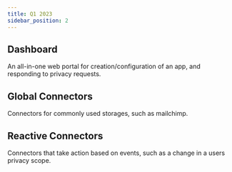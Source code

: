 ```yaml
---
title: Q1 2023
sidebar_position: 2
---
```


## Dashboard

An all-in-one web portal for creation/configuration of an app, and responding to privacy requests.

## Global Connectors

Connectors for commonly used storages, such as mailchimp.

## Reactive Connectors

Connectors that take action based on events, such as a change in a users privacy scope.